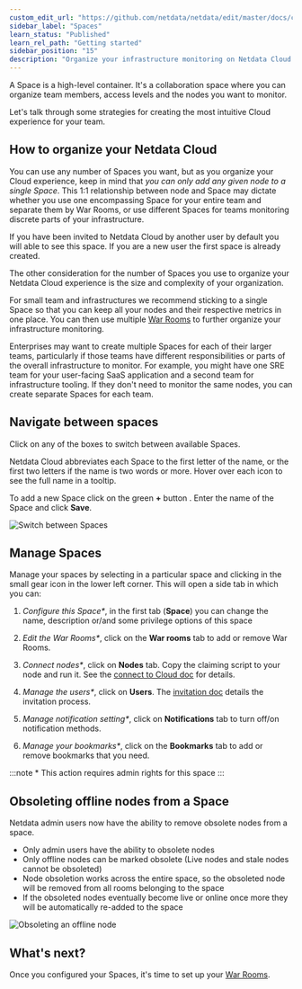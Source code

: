 ```yaml
---
custom_edit_url: "https://github.com/netdata/netdata/edit/master/docs/cloud/spaces.md"
sidebar_label: "Spaces"
learn_status: "Published"
learn_rel_path: "Getting started"
sidebar_position: "15"
description: "Organize your infrastructure monitoring on Netdata Cloud by creating Spaces, then groupingyourAgent-monitored nodes."
---
```



A Space is a high-level container. It's a collaboration space where you can organize team members, access levels and the
nodes you want to monitor.

Let's talk through some strategies for creating the most intuitive Cloud experience for your team.

## How to organize your Netdata Cloud

You can use any number of Spaces you want, but as you organize your Cloud experience, keep in mind that _you can only
add any given node to a single Space_. This 1:1 relationship between node and Space may dictate whether you use one
encompassing Space for your entire team and separate them by War Rooms, or use different Spaces for teams monitoring
discrete parts of your infrastructure.

If you have been invited to Netdata Cloud by another user by default you will able to see this space. If you are a new
user the first space is already created.

The other consideration for the number of Spaces you use to organize your Netdata Cloud experience is the size and
complexity of your organization.

For small team and infrastructures we recommend sticking to a single Space so that you can keep all your nodes and their
respective metrics in one place. You can then use
multiple [War Rooms](/docs/nightly/getting-started/war-rooms)
to further organize your infrastructure monitoring.

Enterprises may want to create multiple Spaces for each of their larger teams, particularly if those teams have
different responsibilities or parts of the overall infrastructure to monitor. For example, you might have one SRE team
for your user-facing SaaS application and a second team for infrastructure tooling. If they don't need to monitor the
same nodes, you can create separate Spaces for each team.

## Navigate between spaces

Click on any of the boxes to switch between available Spaces.

Netdata Cloud abbreviates each Space to the first letter of the name, or the first two letters if the name is two words
or more. Hover over each icon to see the full name in a tooltip.

To add a new Space click on the green **+** button . Enter the name of the Space and click **Save**.

![Switch between Spaces](/img/cloud/main-page-add-space.png)

## Manage Spaces

Manage your spaces by selecting in a particular space and clicking in the small gear icon in the lower left corner. This
will open a side tab in which you can:

1. _Configure this Space*_, in the first tab (**Space**) you can change the name, description or/and some privilege
   options of this space

2. _Edit the War Rooms*_, click on the **War rooms** tab to add or remove War Rooms.

3. _Connect nodes*_, click on **Nodes** tab. Copy the claiming script to your node and run it. See the
   [connect to Cloud doc](/docs/nightly/deployment-in-production/connect-agent-to-cloud) for details.

4. _Manage the users*_, click on **Users**.
   The [invitation doc](/docs/nightly/getting-started/invite-your-team)
   details the invitation process.

5. _Manage notification setting*_, click on **Notifications** tab to turn off/on notification methods.

6. _Manage your bookmarks*_, click on the **Bookmarks** tab to add or remove bookmarks that you need.

:::note \* This action requires admin rights for this space
:::

## Obsoleting offline nodes from a Space

Netdata admin users now have the ability to remove obsolete nodes from a space.

- Only admin users have the ability to obsolete nodes
- Only offline nodes can be marked obsolete (Live nodes and stale nodes cannot be obsoleted)
- Node obsoletion works across the entire space, so the obsoleted node will be removed from all rooms belonging to the
  space
- If the obsoleted nodes eventually become live or online once more they will be automatically re-added to the space

![Obsoleting an offline node](https://user-images.githubusercontent.com/24860547/173087202-70abfd2d-f0eb-4959-bd0f-74aeee2a2a5a.gif)

## What's next?

Once you configured your Spaces, it's time to set up
your [War Rooms](/docs/nightly/getting-started/war-rooms).
